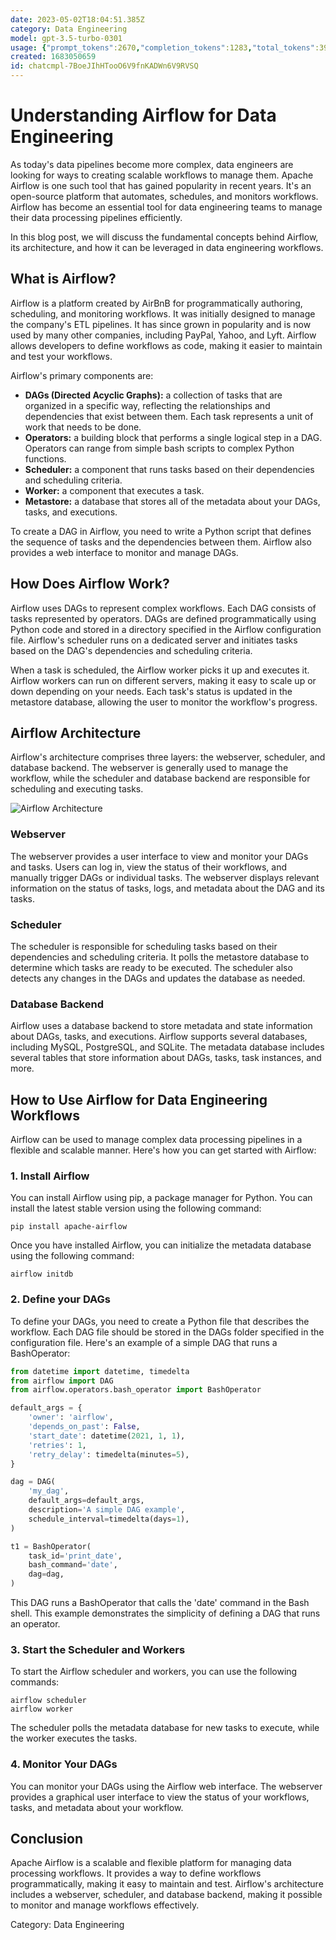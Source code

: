 ```yaml
---
date: 2023-05-02T18:04:51.385Z
category: Data Engineering
model: gpt-3.5-turbo-0301
usage: {"prompt_tokens":2670,"completion_tokens":1283,"total_tokens":3953}
created: 1683050659
id: chatcmpl-7BoeJIhHTooO6V9fnKADWn6V9RVSQ
---
```


# Understanding Airflow for Data Engineering

As today's data pipelines become more complex, data engineers are looking for ways to creating scalable workflows to manage them. Apache Airflow is one such tool that has gained popularity in recent years. It's an open-source platform that automates, schedules, and monitors workflows. Airflow has become an essential tool for data engineering teams to manage their data processing pipelines efficiently.

In this blog post, we will discuss the fundamental concepts behind Airflow, its architecture, and how it can be leveraged in data engineering workflows. 

## What is Airflow?

Airflow is a platform created by AirBnB for programmatically authoring, scheduling, and monitoring workflows. It was initially designed to manage the company's ETL pipelines. It has since grown in popularity and is now used by many other companies, including PayPal, Yahoo, and Lyft. Airflow allows developers to define workflows as code, making it easier to maintain and test your workflows. 

Airflow's primary components are:

- **DAGs (Directed Acyclic Graphs):** a collection of tasks that are organized in a specific way, reflecting the relationships and dependencies that exist between them. Each task represents a unit of work that needs to be done.
- **Operators:** a building block that performs a single logical step in a DAG. Operators can range from simple bash scripts to complex Python functions.
- **Scheduler:** a component that runs tasks based on their dependencies and scheduling criteria.
- **Worker:** a component that executes a task.
- **Metastore:** a database that stores all of the metadata about your DAGs, tasks, and executions. 

To create a DAG in Airflow, you need to write a Python script that defines the sequence of tasks and the dependencies between them. Airflow also provides a web interface to monitor and manage DAGs. 

## How Does Airflow Work?

Airflow uses DAGs to represent complex workflows. Each DAG consists of tasks represented by operators. DAGs are defined programmatically using Python code and stored in a directory specified in the Airflow configuration file. Airflow's scheduler runs on a dedicated server and initiates tasks based on the DAG's dependencies and scheduling criteria. 

When a task is scheduled, the Airflow worker picks it up and executes it. Airflow workers can run on different servers, making it easy to scale up or down depending on your needs. Each task's status is updated in the metastore database, allowing the user to monitor the workflow's progress. 

## Airflow Architecture

Airflow's architecture comprises three layers: the webserver, scheduler, and database backend. The webserver is generally used to manage the workflow, while the scheduler and database backend are responsible for scheduling and executing tasks. 

![Airflow Architecture](https://miro.medium.com/max/1400/0*1xKdgNvqnVq8GTET.png)

### Webserver

The webserver provides a user interface to view and monitor your DAGs and tasks. Users can log in, view the status of their workflows, and manually trigger DAGs or individual tasks. The webserver displays relevant information on the status of tasks, logs, and metadata about the DAG and its tasks. 

### Scheduler

The scheduler is responsible for scheduling tasks based on their dependencies and scheduling criteria. It polls the metastore database to determine which tasks are ready to be executed. The scheduler also detects any changes in the DAGs and updates the database as needed.

### Database Backend

Airflow uses a database backend to store metadata and state information about DAGs, tasks, and executions. Airflow supports several databases, including MySQL, PostgreSQL, and SQLite. The metadata database includes several tables that store information about DAGs, tasks, task instances, and more.

## How to Use Airflow for Data Engineering Workflows

Airflow can be used to manage complex data processing pipelines in a flexible and scalable manner. Here's how you can get started with Airflow:

### 1. Install Airflow

You can install Airflow using pip, a package manager for Python. You can install the latest stable version using the following command:

```
pip install apache-airflow
```

Once you have installed Airflow, you can initialize the metadata database using the following command:

```
airflow initdb
```

### 2. Define your DAGs

To define your DAGs, you need to create a Python file that describes the workflow. Each DAG file should be stored in the DAGs folder specified in the configuration file. Here's an example of a simple DAG that runs a BashOperator:

```python
from datetime import datetime, timedelta
from airflow import DAG
from airflow.operators.bash_operator import BashOperator

default_args = {
    'owner': 'airflow',
    'depends_on_past': False,
    'start_date': datetime(2021, 1, 1),
    'retries': 1,
    'retry_delay': timedelta(minutes=5),
}

dag = DAG(
    'my_dag',
    default_args=default_args,
    description='A simple DAG example',
    schedule_interval=timedelta(days=1),
)

t1 = BashOperator(
    task_id='print_date',
    bash_command='date',
    dag=dag,
)
```

This DAG runs a BashOperator that calls the 'date' command in the Bash shell. This example demonstrates the simplicity of defining a DAG that runs an operator.

### 3. Start the Scheduler and Workers

To start the Airflow scheduler and workers, you can use the following commands:

```
airflow scheduler
airflow worker
```

The scheduler polls the metadata database for new tasks to execute, while the worker executes the tasks.

### 4. Monitor Your DAGs

You can monitor your DAGs using the Airflow web interface. The webserver provides a graphical user interface to view the status of your workflows, tasks, and metadata about your workflow.

## Conclusion

Apache Airflow is a scalable and flexible platform for managing data processing workflows. It provides a way to define workflows programmatically, making it easy to maintain and test. Airflow's architecture includes a webserver, scheduler, and database backend, making it possible to monitor and manage workflows effectively. 

Category: Data Engineering